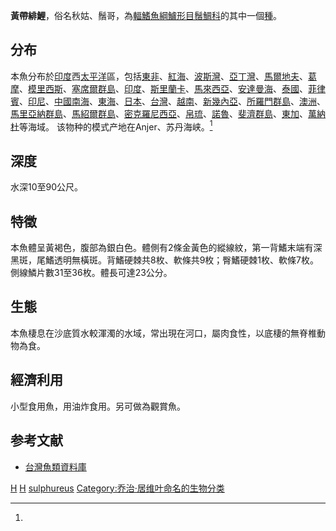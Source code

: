 {{Speciesbox 
| genus = Upeneus
| species = sulphureus
| status = NE
| status_system = IUCN3.1
| authority =  [[Cuvier|Cuvier]], 1829<ref name='id7593'>{{cite web| url =http://www.bioinfo.cn/db05/BjdwSpecies.php?action=view&id=7593| title =黄带绯鲤| work =中国动物物种编目数据库| publisher =中国科学院微生物研究所| author =中国科学院动物研究所| accessdate =2009-04-16| deadurl =yes| archiveurl =https://web.archive.org/web/20131203122335/http://www.bioinfo.cn/db05/BjdwSpecies.php?action=view| archivedate =2013-12-03}}</ref>
| synonyms = *''Upeneus sulphurus''<br /><small>Cuvier, 1829</small>
}}
'''黃帶緋鯉'''，俗名秋姑、鬚哥，為[[輻鰭魚綱|輻鰭魚綱]][[鱸形目|鱸形目]][[鬚鯛科|鬚鯛科]]的其中一個[[種|種]]。

==分布==
本魚分布於[[印度|印度]]西[[太平洋|太平洋]]區，包括[[東非|東非]]、[[紅海|紅海]]、[[波斯灣|波斯灣]]、[[亞丁灣|亞丁灣]]、[[馬爾地夫|馬爾地夫]]、[[葛摩|葛摩]]、[[模里西斯|模里西斯]]、[[塞席爾群島|塞席爾群島]]、[[印度|印度]]、[[斯里蘭卡|斯里蘭卡]]、[[馬來西亞|馬來西亞]]、[[安達曼海|安達曼海]]、[[泰國|泰國]]、[[菲律賓|菲律賓]]、[[印尼|印尼]]、[[中國|中國]][[南海|南海]]、[[東海|東海]]、[[日本|日本]]、[[台灣|台灣]]、[[越南|越南]]、[[新幾內亞|新幾內亞]]、[[所羅門群島|所羅門群島]]、[[澳洲|澳洲]]、[[馬里亞納群島|馬里亞納群島]]、[[馬紹爾群島|馬紹爾群島]]、[[密克羅尼西亞|密克羅尼西亞]]、[[帛琉|帛琉]]、[[諾魯|諾魯]]、[[斐濟群島|斐濟群島]]、[[東加|東加]]、[[萬納杜|萬納杜]]等海域。
该物种的模式产地在Anjer、苏丹海峡。<ref name='id7593'/>

==深度==
水深10至90公尺。

==特徵==
本魚體呈黃褐色，腹部為銀白色。體側有2條金黃色的縱線紋，第一背鰭末端有深黑斑，尾鰭透明無橫斑。背鰭硬棘共8枚、軟條共9枚；臀鰭硬棘1枚、軟條7枚。側線鱗片數31至36枚。體長可達23公分。

==生態==
本魚棲息在沙底質水較渾濁的水域，常出現在河口，屬肉食性，以底棲的無脊椎動物為食。

==經濟利用==
小型食用魚，用油炸食用。另可做為觀賞魚。

==参考文献==
{{reflist}}
*[http://fishdb.sinica.edu.tw/ 台灣魚類資料庫] {{Wayback|url=http://fishdb.sinica.edu.tw/ |date=20160304193340 }}
{{wikispecies|Upeneus sulphureus}}
{{Taxonbar|from=Q2697638}}

[[Category:食用魚|H]]
[[Category:觀賞魚|H]]
[[Category:緋鯉屬|sulphureus]]
[[Category:乔治·居维叶命名的生物分类|Category:乔治·居维叶命名的生物分类]]